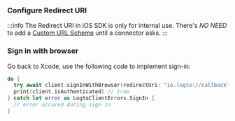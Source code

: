 
### Configure Redirect URI

<ConfigureRedirectUri figureSrc={redirectUriFigure} redirectUri="io.logto://callback" />

:::info
The Redirect URI in iOS SDK is only for internal use. There's _NO NEED_ to add a [Custom URL Scheme](https://developer.apple.com/documentation/xcode/defining-a-custom-url-scheme-for-your-app) until a connector asks.
:::

### Sign in with browser

<SignInNote calling=".signInWithBrowser(redirectUri:)" />

Go back to Xcode, use the following code to implement sign-in:

```swift
do {
  try await client.signInWithBrowser(redirectUri: "io.logto://callback")
  print(client.isAuthenticated) // true
} catch let error as LogtoClientErrors.SignIn {
  // error occured during sign in
}
```
